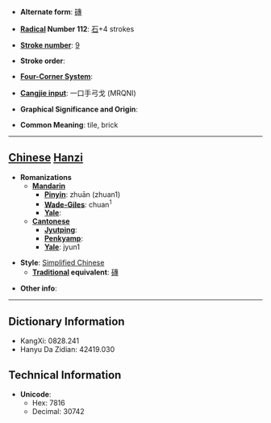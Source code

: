 * '''Alternate form''': [[磚]]

* '''[[Wiktionary:Chinese radical index| Radical]] Number 112''': [[Wiktionary:Chinese radical index 石|石]]+4 strokes

* '''[[Wiktionary:Chinese total strokes index|Stroke number]]''': [[Wiktionary:Chinese total strokes index 9|9]]

* '''Stroke order''': 

* '''[[Wiktionary:Chinese four corner index|Four-Corner System]]''': 

* '''[[Wiktionary:Chinese Cangjie index|Cangjie input]]''': 一口手弓戈 (MRQNI)

* '''Graphical Significance and Origin''': 

* '''Common Meaning''': tile, brick

----

== [[Chinese]] [[Hanzi]] ==

* '''Romanizations'''
** '''[[Mandarin]]'''
*** '''[[Pinyin]]''': zhuān (zhuan1)
*** '''[[Wade-Giles]]''': chuan<sup>1</sup>
*** '''[[Yale]]''': 
** '''[[Cantonese]]'''
*** '''[[Jyutping]]''':
*** '''[[Penkyamp]]''': 
*** '''[[Yale]]''': jyun1

* '''Style''': [[Simplified Chinese]] 
** '''[[Traditional Chinese|Traditional]] equivalent''': [[磚]]

* '''Other info''': 

----

== Dictionary Information ==

* KangXi: 0828.241
* Hanyu Da Zidian: 42419.030

== Technical Information ==

* '''Unicode''':
** Hex: 7816
** Decimal: 30742